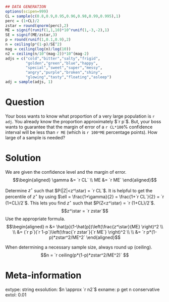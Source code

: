 ```r
## DATA GENERATION
options(scipen=999)
CL = sample(c(0.8,0.9,0.95,0.96,0.98,0.99,0.995),1)
perc = (1+CL)/2
zstar = round(qnorm(perc),2)
ME = signif(runif(1,1,10)*10^runif(1,-3,-2),1)
SE = signif(ME/zstar,3)
p = round(runif(1,0.1,0.9),2)
n = ceiling(p*(1-p)/SE^2)
mag = ceiling(log(n)/log(10))
n2 = ceiling(n/10^(mag-2))*10^(mag-2)
adjs = c("cold","bitter","salty","frigid",
         "golden","green","blue","happy",
         "special","sweet","super","messy",
         "angry","purple","broken","shiny",
         "glowing","tasty","floating","asleep")
adj = sample(adjs, 1)
```

Question
========

Your boss wants to know what proportion of a very large population is `r adj`. You already know the proportion approximately $`r p`$. But, your boss wants to guarantee that the margin of error of a `r CL*100`% confidence interval will be less than `r ME` (which is `r 100*ME` percentage points). How large of a sample is needed?

Solution
========

We are given the confidence level and the margin of error.
$$\begin{aligned} 
\gamma &= `r CL` \\
ME &= `r ME`
\end{aligned}$$

Determine $z^\star$ such that $P(|Z|<z^\star) = `r CL`$. It is helpful to get the percentile of $z^\star$ by using $\ell = \frac{1+\gamma}{2} = \frac{1+`r CL`}{2} = `r (1+CL)/2`$. This lets you find $z^\star$ such that $P(Z<z^\star) = `r (1+CL)/2`$.
$$z^\star = `r zstar`$$
Use the appropriate formula. 
$$\begin{aligned}
n &= \hat{p}(1-\hat{p})\left(\frac{z^\star}{ME} \right)^2 \\ \\
&= (`r p`)(`r 1-p`)\left(\frac{`r zstar`}{`r ME`} \right)^2 \\ \\
&= `r p*(1-p)*zstar^2/ME^2`
\end{aligned}$$

When determining a necessary sample size, always round up (ceiling).
$$n = `r ceiling(p*(1-p)*zstar^2/ME^2)` $$


Meta-information
============
extype: string
exsolution: $n \approx `r n2`$
exname: p get n conservative
extol: 0.01
